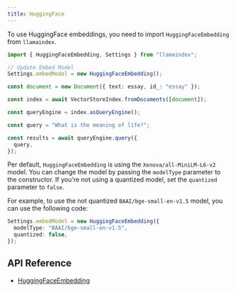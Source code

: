 ```yaml
---
title: HuggingFace
---
```


To use HuggingFace embeddings, you need to import `HuggingFaceEmbedding` from `llamaindex`.

```ts
import { HuggingFaceEmbedding, Settings } from "llamaindex";

// Update Embed Model
Settings.embedModel = new HuggingFaceEmbedding();

const document = new Document({ text: essay, id_: "essay" });

const index = await VectorStoreIndex.fromDocuments([document]);

const queryEngine = index.asQueryEngine();

const query = "What is the meaning of life?";

const results = await queryEngine.query({
  query,
});
```

Per default, `HuggingFaceEmbedding` is using the `Xenova/all-MiniLM-L6-v2` model. You can change the model by passing the `modelType` parameter to the constructor.
If you're not using a quantized model, set the `quantized` parameter to `false`.

For example, to use the not quantized `BAAI/bge-small-en-v1.5` model, you can use the following code:

```ts
Settings.embedModel = new HuggingFaceEmbedding({
  modelType: "BAAI/bge-small-en-v1.5",
  quantized: false,
});
```

## API Reference

- [HuggingFaceEmbedding](/docs/api/classes/HuggingFaceEmbedding)
